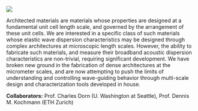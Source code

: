 :::{.research-card}

![](resources/research/arch-wave.jpg)

:::{.research-info}

Architected materials are materials whose properties are designed at a fundamental unit cell length scale, and governed by the arrangement of these unit cells. We are interested in a specific class of such materials whose elastic wave dispersion characteristics may be designed through complex architectures at microscopic length scales. However, the ability to fabricate such materials, and measure their broadband acoustic dispersion characteristics are non-trivial, requiring significant development. We have broken new ground in the fabrication of dense architectures at the micrometer scales, and are now attempting to push the limits of understanding and controlling wave-guiding behavior through multi-scale design and characterization tools developed in house. 

<strong>Collaborators:</strong> Prof. Charles Dorn (U. Washington at Seattle), Prof. Dennis M. Kochmann (ETH Zurich)

:::
:::



